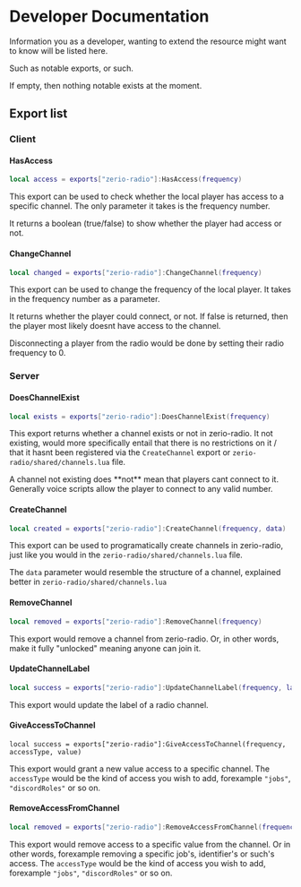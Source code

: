 
# Developer Documentation

Information you as a developer, wanting to extend the resource might want to know will be listed here.

Such as notable exports, or such.

If empty, then nothing notable exists at the moment.

## Export list

### Client

#### HasAccess

```lua
local access = exports["zerio-radio"]:HasAccess(frequency)
```

This export can be used to check whether the local player has access to a specific channel. The only parameter it takes is the frequency number.

It returns a boolean (true/false) to show whether the player had access or not.

#### ChangeChannel

```lua
local changed = exports["zerio-radio"]:ChangeChannel(frequency)
```

This export can be used to change the frequency of the local player. It takes in the frequency number as a parameter.

It returns whether the player could connect, or not. If false is returned, then the player most likely doesnt have access to the channel.

<Callout type="info">
  Disconnecting a player from the radio would be done by setting their radio
  frequency to 0.
</Callout>

### Server

#### DoesChannelExist

```lua
local exists = exports["zerio-radio"]:DoesChannelExist(frequency)
```

This export returns whether a channel exists or not in zerio-radio. It not existing, would more specifically entail that there is no restrictions on it / that it hasnt been registered via the `CreateChannel` export or `zerio-radio/shared/channels.lua` file.

<Callout>
  A channel not existing does **not** mean that players cant connect to it.
  Generally voice scripts allow the player to connect to any valid number.
</Callout>

#### CreateChannel

```lua
local created = exports["zerio-radio"]:CreateChannel(frequency, data)
```

This export can be used to programatically create channels in zerio-radio, just like you would in the `zerio-radio/shared/channels.lua` file.

The `data` parameter would resemble the structure of a channel, explained better in `zerio-radio/shared/channels.lua`

#### RemoveChannel

```lua
local removed = exports["zerio-radio"]:RemoveChannel(frequency)
```

This export would remove a channel from zerio-radio. Or, in other words, make it fully "unlocked" meaning anyone can join it.

#### UpdateChannelLabel

```lua
local success = exports["zerio-radio"]:UpdateChannelLabel(frequency, label)
```

This export would update the label of a radio channel.

#### GiveAccessToChannel

```
local success = exports["zerio-radio"]:GiveAccessToChannel(frequency, accessType, value)
```

This export would grant a new value access to a specific channel.
The `accessType` would be the kind of access you wish to add, forexample `"jobs"`, `"discordRoles"` or so on.

#### RemoveAccessFromChannel

```lua
local removed = exports["zerio-radio"]:RemoveAccessFromChannel(frequency, accessType, value)
```

This export would remove access to a specific value from the channel. Or in other words, forexample removing a specific job's, identifier's or such's access.
The `accessType` would be the kind of access you wish to add, forexample `"jobs"`, `"discordRoles"` or so on.
